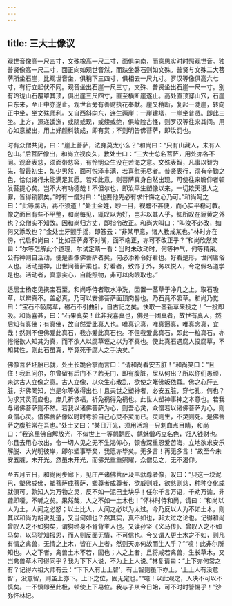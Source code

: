 ```yaml
---
---
---
```

title: 三大士像议
---

观世音像高一尺四寸，文殊橡高一尺二寸，面俱向南，而意思实时时照观世音。独普贤像高一尺二寸，面正向如观世音然，而趺坐磐石则如文殊。普贤与文殊二大菩萨所坐石崖，比观世音坐，俱稍下三四寸，俱相去一尺九寸。罗汉等像俱高六七寸，有行立起伏不同。观音坐出石崖一尺三寸，文殊、普贤坐出石崖一尺一寸。别有玲珑山石覆罩其顶，俱出崖三尺四寸，直至横断崖遂止。高处直顶穿山穴，石崖自东来，至正中亦遂止。观世音旁有善财执花奉献。崖又稍断，复起一陡崖，转向正中坐，坐文殊师利。又自西斜向东，连生两崖：一崖建塔，一崖坐普贤。即此三坐。上方，迢递逶迤，或隐或现，或续或绝，俱峻险古怪，则罗汉等往来其间。用心如意塑出，用上好颜料装成，即有赏；不则明告佛菩萨，即汝罚也。

时有众僧共见，曰：“崖上菩萨，法身莫太小么？”和尚曰：“只有山藏人，未有人包山。”后菩萨像出，和尚立视良久，教处士曰：“三大士总名菩萨，用处亦各不同。观音表慈，须面带慈容，有怜悯众生没在苦海之意。文殊表智，凡事以智为先，智最初生，如少男然，面可悦泽丰满，若喜慰无尽者。普贤表行，须有辛勤之色，恰似诸行未能满足其愿。若知此意，则菩萨真身自然出现，可使往来瞻仰者顿发菩提心矣。岂不大有功德哉！不但尔也，即汝平生塑像以来，一切欺天诳人之罪，皆得销陨矣。”时有一僧对曰：“也要他先必有求忏悔之心乃可。”和尚呵之曰：“此等腐话，再不须道！”处士金姓，眇一目，视瞻不甚便，而心实平稳可教。像之面目有些不平整，和尚每见，辄叹以为好，岂非以其人乎，抑所叹在骊黄之外也？众僧实不知故。因和尚归方丈，即指令改正。和尚大叫曰：“叫汝不必改，如何又添改也？”金处士牙颤手摇，即答云：“非某甲意，诸人教戒某也。”林时亦在傍，代启和尚曰：“比如菩萨鼻不对嘴，面不端正，亦可不改正乎？”和尚欣然笑曰：“尔等怎解此个道理，尔试定睛一看：当时未改动时，何等神气，何等精采。公有神则自活动，便是善像佛菩萨者矣，何必添补令好看也。好看是形，世间庸俗人也。活动是神，出世间菩萨乘也。好看者，致饰于外，务以悦人，今之假名道学是也。活动者，真意实心，自能照物，非可以肉眼取也。”

适居士杨定见携宝石至，和尚呼侍者取水净洗，因置一茎草于净几之上，取石吸草，以辨真不。盖必真，乃可以安佛菩萨面顶肉髻也。乃石竟不吸草。和尚乃觉曰：“宝石不吸腐草，磁石不引曲针，自古记之矣。快取一茎新草来投之！”一投即吸。和尚喜甚，曰：“石果真矣！此非我喜真也，佛是一团真者，故世有真人，然后知有真佛；有真佛，故自然爱此真人也。唯真识真，唯真逼真，唯真念真，宜哉！然则不但佛爱此真石，我亦爱此真石也。不但我爱此真石，即此一粒真石，亦惓惓欲人知其为真，而不欲人以腐草诬之以为不真也。使此真石遇腐人投腐草，不知其性，则此石虽真，毕竟死于腐人之手决矣。”

佛像菩萨坯胎已就，处土长跪合掌而言曰：“请和尚看安五脏！”和尚笑曰：“且住！我且问尔，尔曾留有后门不？若无门，即有腹脏，屎从何出？所以你们愚顽，未达古人立像之意。古人立像，以众生心散乱，欲使之睹佛皈依耳。佛之心肝五脏，非佛罔知，岂是尔等做得出也！且夫世之塑神者，必安五脏，穿七孔，何也？为求其灵而应也，庶几祈该福，祈免祸得免祸也。此世人塑神事神之本意也。若我与诸佛菩萨则不然。若我以诸佛菩萨为心，则吾心灵，众僧若以诸佛菩萨为心，则众僧心灵。借佛菩萨像以时时考验自己心灵不灵而已。灵则生，不灵则死。是佛菩萨之腹脏常在吾也。”处士又曰：“某日开光，须用活鸡一只刺血点目睛，和尚曰：“我这里佛自解放光，不似世上一等魍魉匠、魑魅僧巧立名色，诳人钱财也。尔且去用心妆出，令一切人见之无不生渴仰心，顿舍深重恩爱苦海，立地欲求安乐解脱、大光明彼岸，即尔塑事毕矣，我愿亦毕矣。无多言！再无多言！”故至今未安五脏，未开光。然虽未开光，而佛光重重照耀，众僧见之，无不渴仰。

至五月五日，和尚闲步廊下，见庄严诸佛菩萨及韦驮尊者像，叹曰：“只这一块泥巴，塑佛成佛，塑菩萨成菩萨，塑尊者成尊者，欲威则威，欲慈则慈，种种变化成就俱可。孰知人为万物之灵，反不如一泥巴土块乎！任尔千言万语，千劝万谕，非聋即哑，不听之矣。果然哉，人之不如一土木也！”怀林时侍和尚，请曰：“和尚以人为土，人闻之必怒；以土比人，人闻之必以为太过。今乃反以人为不如土木，则其以和尚为胡说乱道，又当何如也？然其实，真不如也，非太过之论也。记得和尚曾叹人之不如狗矣，谓狗终身不肯背主人也。又读孙坚《义马传》、曾叹人之不如马矣，以马犹知报恩，而人则反面无情，不可信也。今又谓人更土木之不如，则凡有情之禽兽，无情之上木，皆在人上者，然则天亦何故而生人乎？”“噫！此非尔所知也。人之下者，禽兽土木不若，固也；人之上者，且将咸若禽兽，生长草木，又岂禽兽草木可得同乎？我为下下人说，不为上上人说。”林复请曰：“上下亦何常之有？记得六祖大师有云：“下下人有上上智’，有上智则虽下亦上，‘上上人有没意智’，没意智，则虽上亦下。上下之位，固无定也。”“噫！以此观之，人决不可以不慎矣。一不慎即至此极，顿使上下易位。我与子从今日始，可不时时警惕乎！”沙弥怀林记。